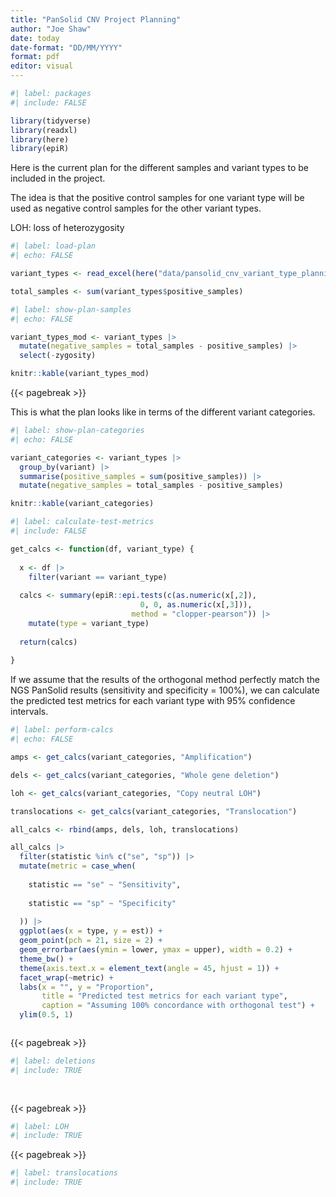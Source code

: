```yaml
---
title: "PanSolid CNV Project Planning"
author: "Joe Shaw"
date: today
date-format: "DD/MM/YYYY"
format: pdf
editor: visual
---
```


```r
#| label: packages
#| include: FALSE

library(tidyverse)
library(readxl)
library(here)
library(epiR)

```

Here is the current plan for the different samples and variant types to be included in the project.

The idea is that the positive control samples for one variant type will be used as negative control samples for the other variant types.

LOH: loss of heterozygosity

```r
#| label: load-plan
#| echo: FALSE

variant_types <- read_excel(here("data/pansolid_cnv_variant_type_planning.xlsx")) 

total_samples <- sum(variant_types$positive_samples)

```

```r
#| label: show-plan-samples
#| echo: FALSE

variant_types_mod <- variant_types |> 
  mutate(negative_samples = total_samples - positive_samples) |> 
  select(-zygosity)

knitr::kable(variant_types_mod)

```

{{< pagebreak >}}

This is what the plan looks like in terms of the different variant categories.

```r
#| label: show-plan-categories
#| echo: FALSE

variant_categories <- variant_types |> 
  group_by(variant) |> 
  summarise(positive_samples = sum(positive_samples)) |> 
  mutate(negative_samples = total_samples - positive_samples)

knitr::kable(variant_categories)

```

```r
#| label: calculate-test-metrics
#| include: FALSE

get_calcs <- function(df, variant_type) {
  
  x <- df |> 
    filter(variant == variant_type)
  
  calcs <- summary(epiR::epi.tests(c(as.numeric(x[,2]), 
                             0, 0, as.numeric(x[,3])),
                           method = "clopper-pearson")) |> 
    mutate(type = variant_type)
  
  return(calcs)
  
}

```

If we assume that the results of the orthogonal method perfectly match the NGS PanSolid results (sensitivity and specificity = 100%), we can calculate the predicted test metrics for each variant type with 95% confidence intervals.

```r
#| label: perform-calcs
#| echo: FALSE

amps <- get_calcs(variant_categories, "Amplification")

dels <- get_calcs(variant_categories, "Whole gene deletion")

loh <- get_calcs(variant_categories, "Copy neutral LOH")

translocations <- get_calcs(variant_categories, "Translocation")

all_calcs <- rbind(amps, dels, loh, translocations)

all_calcs |> 
  filter(statistic %in% c("se", "sp")) |> 
  mutate(metric = case_when(
    
    statistic == "se" ~ "Sensitivity",
    
    statistic == "sp" ~ "Specificity"
    
  )) |> 
  ggplot(aes(x = type, y = est)) +
  geom_point(pch = 21, size = 2) +
  geom_errorbar(aes(ymin = lower, ymax = upper), width = 0.2) +
  theme_bw() +
  theme(axis.text.x = element_text(angle = 45, hjust = 1)) +
  facet_wrap(~metric) +
  labs(x = "", y = "Proportion", 
       title = "Predicted test metrics for each variant type",
       caption = "Assuming 100% concordance with orthogonal test") +
  ylim(0.5, 1)



```

{{< pagebreak >}}

```r
#| label: deletions
#| include: TRUE
  
  

```

{{< pagebreak >}}

```r
#| label: LOH
#| include: TRUE


```

{{< pagebreak >}}

```r
#| label: translocations
#| include: TRUE



```
